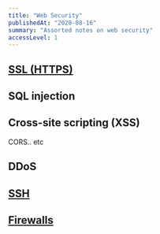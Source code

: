 ```yaml
---
title: "Web Security"
publishedAt: "2020-08-16"
summary: "Assorted notes on web security"
accessLevel: 1
---
```


## [SSL (HTTPS)](/https)

## SQL injection

## Cross-site scripting (XSS)

CORS.. etc

## DDoS

## [SSH](./SSH)

## [Firewalls](/firewall)

<!--- © Eric Vicenti 2020. Licensed under Creative Commons BY-NC-SA 4.0 https://creativecommons.org/licenses/by-nc-sa/4.0/ -->
